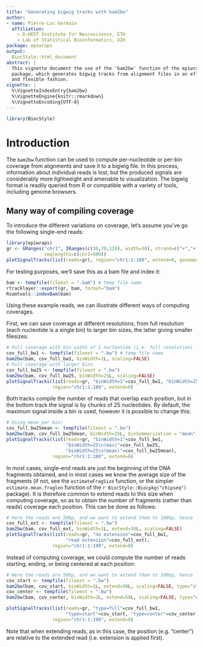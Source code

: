 ```yaml
---
title: "Generating bigwig tracks with bam2bw"
author: 
- name: Pierre-Luc Germain
  affiliation:
    - D-HEST Institute for Neuroscience, ETH
    - Lab of Statistical Bioinformatics, UZH
package: epiwraps
output:
  BiocStyle::html_document
abstract: |
  This vignette document the use of the 'bam2bw' function of the epiwraps 
  package, which generates bigwig tracks from alignment files in an efficient 
  and flexible fashion.
vignette: |
  %\VignetteIndexEntry{bam2bw}
  %\VignetteEngine{knitr::rmarkdown}
  %\VignetteEncoding{UTF-8}
---
```


```r
library(BiocStyle)
```

# Introduction

The `bam2bw` function can be used to compute per-nucleotide or per-bin coverage 
from alignments and save it to a bigwig file. In this process, information about
individual reads is lost, but the produced signals are considerably more 
lightweight and amenable to visualization. The bigwig format is readily queried
from R or compatible with a variety of tools, including genome browsers.

## Many way of compiling coverage

To introduce the different variations on coverage, let's assume you've go the 
following single-end reads:

```r
library(epiwraps)
gr <- GRanges("chr1", IRanges(c(30,70,120), width=50), strand=c("+","+","-"),
              seqlengths=c(chr1=500))
plotSignalTracks(list(reads=gr), region="chr1:1:180", extend=0, genomeAxis=FALSE)
```

For testing purposes, we'll save this as a bam file and index it:

```r
bam <- tempfile(fileext = ".bam") # temp file name
rtracklayer::export(gr, bam, format="bam")
Rsamtools::indexBam(bam)
```

Using these example reads, we can illustrate different ways of computing coverages.

First, we can save coverage at different resolutions, from full resolution 
(each nucleotide is a single bin) to larger bin sizes, the latter giving smaller
filesizes:

```r
# Full coverage with bin width of 1 nucleotide (i.e. full resolution)
cov_full_bw1 <- tempfile(fileext = ".bw") # temp file name
bam2bw(bam, cov_full_bw1, binWidth=1L, scaling=FALSE)
# Full coverage with larger bins
cov_full_bw25 <- tempfile(fileext = ".bw")
bam2bw(bam, cov_full_bw25, binWidth=25L, scaling=FALSE)
plotSignalTracks(list(reads=gr, "binWidth=1"=cov_full_bw1, "binWidth=25"=cov_full_bw25),
                 region="chr1:1:180", extend=0)
```

Both tracks compile the number of reads that overlap each position, but in the 
bottom track the signal is by chunks of 25 nucleotides. By default, the maximum 
signal inside a bin is used, however it is possible to change this:

```r
# Using mean per bin:
cov_full_bw25mean <- tempfile(fileext = ".bw")
bam2bw(bam, cov_full_bw25mean, binWidth=25L, binSummarization = "mean", scaling=FALSE)
plotSignalTracks(list(reads=gr, "binWidth=1"=cov_full_bw1, 
                      "binWidth=25\n(max)"=cov_full_bw25,
                      "binWidth=25\n(mean)"=cov_full_bw25mean),
                 region="chr1:1:180", extend=0)
```

In most cases, single-end reads are just the beginning of the DNA fragments 
obtained, and in most cases we know the average size of the fragments (if not, 
see the `estimateFragSize` function, or the simpler `estimate.mean.fraglen` 
function of the `r BiocStyle::Biocpkg("chipseq")` package). It is therefore 
common to extend reads to this size when computing coverage, so as to obtain
the number of fragments (rather than reads) coverage each position. This can be
done as follows:

```r
# Here the reads are 50bp, and we want to extend them to 100bp, hence _by_ 50:
cov_full_ext <- tempfile(fileext = ".bw")
bam2bw(bam, cov_full_ext, binWidth=1L, extend=50L, scaling=FALSE)
plotSignalTracks(list(reads=gr, "no extension"=cov_full_bw1, 
                      "read extension"=cov_full_ext),
                 region="chr1:1:190", extend=0)

```

Instead of computing coverage, we could compute the number of reads starting, 
ending, or being centered at each position:

```r
# Here the reads are 50bp, and we want to extend them to 100bp, hence _by_ 50:
cov_start <- tempfile(fileext = ".bw")
bam2bw(bam, cov_start, binWidth=1L, extend=50L, scaling=FALSE, type="start")
cov_center <- tempfile(fileext = ".bw")
bam2bw(bam, cov_center, binWidth=1L, extend=50L, scaling=FALSE, type="center")

plotSignalTracks(list(reads=gr, "type=full"=cov_full_bw1, 
                      "type=start"=cov_start, "type=center"=cov_center),
                 region="chr1:1:190", extend=0)

```
Note that when extending reads, as in this case, the position (e.g. "center") are
relative to the extended read (i.e. extension is applied first).



